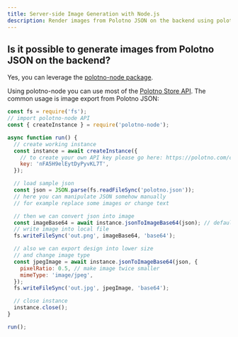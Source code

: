 ```yaml
---
title: Server-side Image Generation with Node.js
description: Render images from Polotno JSON on the backend using polotno-node
---
```


## Is it possible to generate images from Polotno JSON on the backend?

Yes, you can leverage the [polotno-node package](https://www.npmjs.com/package/polotno-node).

Using polotno-node you can use most of the [Polotno Store API](https://developer.polotno.com/docs/store-overview). The common usage is image export from Polotno JSON:

```js
const fs = require('fs');
// import polotno-node API
const { createInstance } = require('polotno-node');

async function run() {
  // create working instance
  const instance = await createInstance({
    // to create your own API key please go here: https://polotno.com/cabinet
    key: 'nFA5H9elEytDyPyvKL7T',
  });

  // load sample json
  const json = JSON.parse(fs.readFileSync('polotno.json'));
  // here you can manipulate JSON somehow manually
  // for example replace some images or change text

  // then we can convert json into image
  const imageBase64 = await instance.jsonToImageBase64(json); // default is PNG
  // write image into local file
  fs.writeFileSync('out.png', imageBase64, 'base64');

  // also we can export design into lower size
  // and change image type
  const jpegImage = await instance.jsonToImageBase64(json, {
    pixelRatio: 0.5, // make image twice smaller
    mimeType: 'image/jpeg',
  });
  fs.writeFileSync('out.jpg', jpegImage, 'base64');

  // close instance
  instance.close();
}

run();
```


